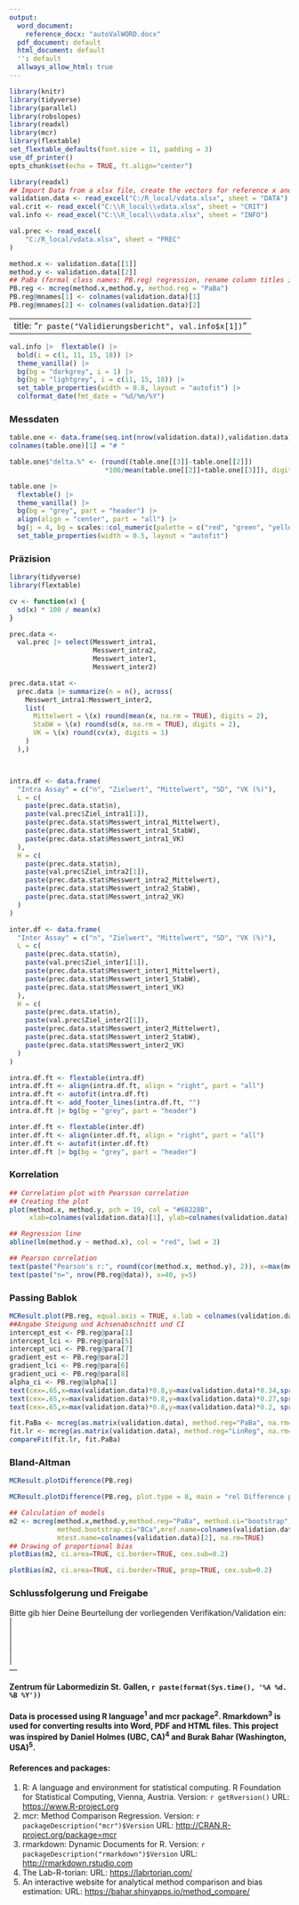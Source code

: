 ```yaml
---
output:
  word_document:
    reference_docx: "autoValWORD.docx"
  pdf_document: default
  html_document: default
  '': default
  allways_allow_html: true
---
```


```r

library(knitr)
library(tidyverse)
library(parallel)
library(robslopes)
library(readxl)
library(mcr)
library(flextable)
set_flextable_defaults(font.size = 11, padding = 3)
use_df_printer()
opts_chunk$set(echo = TRUE, ft.align="center")
```

<!-- Prepare libraries and import data from Excel -->

<!-- create vectors method.x and method.y, run Passing Bablok regression -->

<!-- change column names in PB.reg@mnames to prepare for dynamic title-, axis- & legend labels-->

```r
library(readxl)
## Import Data from a xlsx file, create the vectors for reference x and test y
validation.data <- read_excel("C:/R_local/vdata.xlsx", sheet = "DATA")
val.crit <- read_excel("C:\\R_local\\vdata.xlsx", sheet = "CRIT")
val.info <- read_excel("C:\\R_local\\vdata.xlsx", sheet = "INFO")

val.prec <- read_excel(
    "C:/R_local/vdata.xlsx", sheet = "PREC"
)

method.x <- validation.data[[1]]
method.y <- validation.data[[2]]
## PaBa (formal class names: PB.reg) regression, rename column titles in PB.reg@mnames
PB.reg <- mcreg(method.x,method.y, method.reg = "PaBa")
PB.reg@mnames[1] <- colnames(validation.data)[1]
PB.reg@mnames[2] <- colnames(validation.data)[2]

```

---
title: "`r paste("Validierungsbericht", val.info$x[1])`"
---

```r

val.info |>  flextable() |> 
  bold(i = c(1, 11, 15, 18)) |> 
  theme_vanilla() |>   
  bg(bg = "darkgrey", i = 1) |> 
  bg(bg = "lightgrey", i = c(11, 15, 18)) |> 
  set_table_properties(width = 0.8, layout = "autofit") |> 
  colformat_date(fmt_date = "%d/%m/%Y")

```


\newpage

### Messdaten  
  
```r
table.one <- data.frame(seq.int(nrow(validation.data)),validation.data)
colnames(table.one)[1] = "# "

table.one$"delta.%" <- (round((table.one[[3]]-table.one[[2]])
                        *100/mean(table.one[[2]]+table.one[[3]]), digits = 1))

table.one |> 
  flextable() |>  
  theme_vanilla() |>  
  bg(bg = "grey", part = "header") |> 
  align(align = "center", part = "all") |> 
  bg(j = 4, bg = scales::col_numeric(palette = c("red", "green", "yellow"), domain = c(-20, 20))) |> 
  set_table_properties(width = 0.5, layout = "autofit")
```

\newpage

### Präzision

```r
library(tidyverse)
library(flextable)

cv <- function(x) {
  sd(x) * 100 / mean(x)
}

prec.data <-
  val.prec |> select(Messwert_intra1,
                     Messwert_intra2,
                     Messwert_inter1,
                     Messwert_inter2)

prec.data.stat <-
  prec.data |> summarize(n = n(), across(
    Messwert_intra1:Messwert_inter2,
    list(
      Mittelwert = \(x) round(mean(x, na.rm = TRUE), digits = 2),
      StabW = \(x) round(sd(x, na.rm = TRUE), digits = 2),
      VK = \(x) round(cv(x), digits = 1)
    )
  ),)



intra.df <- data.frame(
  "Intra Assay" = c("n", "Zielwert", "Mittelwert", "SD", "VK (%)"),
  L = c(
    paste(prec.data.stat$n),
    paste(val.prec$Ziel_intra1[1]),
    paste(prec.data.stat$Messwert_intra1_Mittelwert),
    paste(prec.data.stat$Messwert_intra1_StabW),
    paste(prec.data.stat$Messwert_intra1_VK)
  ),
  H = c(
    paste(prec.data.stat$n),
    paste(val.prec$Ziel_intra2[1]),
    paste(prec.data.stat$Messwert_intra2_Mittelwert),
    paste(prec.data.stat$Messwert_intra2_StabW),
    paste(prec.data.stat$Messwert_intra2_VK)
  )
)

inter.df <- data.frame(
  "Inter Assay" = c("n", "Zielwert", "Mittelwert", "SD", "VK (%)"),
  L = c(
    paste(prec.data.stat$n),
    paste(val.prec$Ziel_inter1[1]),
    paste(prec.data.stat$Messwert_inter1_Mittelwert),
    paste(prec.data.stat$Messwert_inter1_StabW),
    paste(prec.data.stat$Messwert_inter1_VK)
  ),
  H = c(
    paste(prec.data.stat$n),
    paste(val.prec$Ziel_inter2[1]),
    paste(prec.data.stat$Messwert_inter2_Mittelwert),
    paste(prec.data.stat$Messwert_inter2_StabW),
    paste(prec.data.stat$Messwert_inter2_VK)
  )
)


```


```r
intra.df.ft <- flextable(intra.df)
intra.df.ft <- align(intra.df.ft, align = "right", part = "all")
intra.df.ft <- autofit(intra.df.ft)
intra.df.ft <- add_footer_lines(intra.df.ft, "")
intra.df.ft |> bg(bg = "grey", part = "header")

```
  

```r
inter.df.ft <- flextable(inter.df)
inter.df.ft <- align(inter.df.ft, align = "right", part = "all")
inter.df.ft <- autofit(inter.df.ft)
inter.df.ft |> bg(bg = "grey", part = "header")

```


### Korrelation

<!-- Pearsson correlation and plot, sample number n from PB.reg@data -->

```r

## Correlation plot with Pearsson correlation
## Creating the plot
plot(method.x, method.y, pch = 19, col = "#68228B", 
     xlab=colnames(validation.data)[1], ylab=colnames(validation.data)[2])

## Regression line
abline(lm(method.y ~ method.x), col = "red", lwd = 3)

## Pearson correlation
text(paste("Pearson's r:", round(cor(method.x, method.y), 2)), x=max(method.x)*0.85, y=max(method.y)*0.1)
text(paste("n=", nrow(PB.reg@data)), x=40, y=5)

```

### Passing Bablok

<!-- Passing Bablok Plot mit Steigung, Achsenabschnitt, Spearman's correlation  -->

```r

MCResult.plot(PB.reg, equal.axis = TRUE, x.lab = colnames(validation.data)[1], y.lab = colnames(validation.data)[2], points.col = "#68228B", points.pch = 19, ci.area = TRUE, ci.area.col = "#0000FF50", main = paste("Validation", colnames(validation.data)[2], "vs", colnames(validation.data)[1]), sub = "", add.cor = TRUE, cor.method = "spearman", add.grid = FALSE, points.cex = 1)
##Angabe Steigung und Achsenabschnitt und CI
intercept_est <- PB.reg@para[1]
intercept_lci <- PB.reg@para[5]
intercept_uci <- PB.reg@para[7]
gradient_est <- PB.reg@para[2]
gradient_lci <- PB.reg@para[6]
gradient_uci <- PB.reg@para[8]
alpha_ci <- PB.reg@alpha[1]
text(cex=.65,x=max(validation.data)*0.8,y=max(validation.data)*0.34,sprintf("Gradient : %4.2f (%4.2f - %4.2f)", gradient_est, gradient_lci, gradient_uci))
text(cex=.65,x=max(validation.data)*0.8,y=max(validation.data)*0.27,sprintf("Intercept : %4.2f (%4.2f - %4.2f)", intercept_est, intercept_lci, intercept_uci))
text(cex=.65,x=max(validation.data)*0.8,y=max(validation.data)*0.2, sprintf("alpha : %4.2f", alpha_ci))

```

```r
fit.PaBa <- mcreg(as.matrix(validation.data), method.reg="PaBa", na.rm=TRUE)
fit.lr <- mcreg(as.matrix(validation.data), method.reg="LinReg", na.rm=TRUE)
compareFit(fit.lr, fit.PaBa)
```

\newpage

### Bland-Altman

```r
MCResult.plotDifference(PB.reg)
```

```r

MCResult.plotDifference(PB.reg, plot.type = 8, main = "rel Difference plot")
```

```r
## Calculation of models
m2 <- mcreg(method.x,method.y,method.reg="PaBa", method.ci="bootstrap",
            method.bootstrap.ci="BCa",mref.name=colnames(validation.data)[1],
            mtest.name=colnames(validation.data)[2], na.rm=TRUE)
## Drawing of proportional bias
plotBias(m2, ci.area=TRUE, ci.border=TRUE, cex.sub=0.2)

```

```r
plotBias(m2, ci.area=TRUE, ci.border=TRUE, prop=TRUE, cex.sub=0.2)
```

\newpage

### Schlussfolgerung und Freigabe

<!-- User Input zur Beurteilung und Freigabe -->

Bitte gib hier Deine Beurteilung der vorliegenden Verifikation/Validation ein:\
\|\
\|\
\|\
\|\
\|\
---

**Zentrum für Labormedizin St. Gallen, `r paste(format(Sys.time(), '%A %d. %B %Y'))`**

#### Data is processed using R language^1^ and mcr package^2^. Rmarkdown^3^ is used for converting results into Word, PDF and HTML files. This project was inspired by Daniel Holmes (UBC, CA)^4^ and Burak Bahar (Washington, USA)^5^.

#### References and packages:

1.  R: A language and environment for statistical computing. R Foundation for Statistical Computing, Vienna, Austria. Version: `r getRversion()` URL: <https://www.R-project.org>
2.  mcr: Method Comparison Regression. Version: `r packageDescription("mcr")$Version` URL: <http://CRAN.R-project.org/package=mcr>
3.  rmarkdown: Dynamic Documents for R. Version: `r packageDescription("rmarkdown")$Version` URL: <http://rmarkdown.rstudio.com>
4.  The Lab-R-torian: URL: <https://labrtorian.com/>
5.  An interactive website for analytical method comparison and bias estimation: URL: <https://bahar.shinyapps.io/method_compare/>
